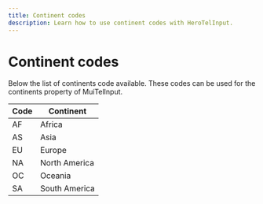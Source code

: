 ```yaml
---
title: Continent codes
description: Learn how to use continent codes with HeroTelInput.
---
```


# Continent codes

Below the list of continents code available. These codes can be used for the continents property of MuiTelInput.

| Code | Continent     |
| ---- | ------------- |
| AF   | Africa        |
| AS   | Asia          |
| EU   | Europe        |
| NA   | North America |
| OC   | Oceania       |
| SA   | South America |
